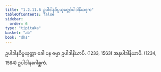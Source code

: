 ```yaml
---
title: "1.2.11.6 ဥပါဒါနဝိပ္ပယုတ္တော်ပါဒါနိယဒုက"
tableOfContents: false
sidebar:
  order: 6
type: "tipitaka"
basket: "ab"
book: "dhs"
---
```



<DynamicBreadcrumb />

<Division number="96" book="dhs" e="ch" v="29" p="13">

<Paragraph number="225" book="dhs">
ဥပါဒါနဝိပ္ပယုတ္တာ ခေါ ပန ဓမ္မာ ဥပါဒါနိယာပိ. (<Emphasis>1233, 1563</Emphasis>)
</Paragraph>

<Paragraph number="226" book="dhs">
အနုပါဒါနိယာပိ. (<Emphasis>1234, 1564</Emphasis>)

</Paragraph>
</Division>

<Paragraph number="227" type="center" book="dhs">
ဥပါဒါနဂေါစ္ဆကံ.
</Paragraph>